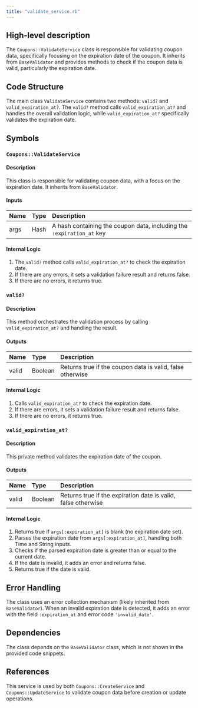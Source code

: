 ```yaml
---
title: "validate_service.rb"
---
```


## High-level description
The `Coupons::ValidateService` class is responsible for validating coupon data, specifically focusing on the expiration date of the coupon. It inherits from `BaseValidator` and provides methods to check if the coupon data is valid, particularly the expiration date.

## Code Structure
The main class `ValidateService` contains two methods: `valid?` and `valid_expiration_at?`. The `valid?` method calls `valid_expiration_at?` and handles the overall validation logic, while `valid_expiration_at?` specifically validates the expiration date.

## Symbols

### `Coupons::ValidateService`
#### Description
This class is responsible for validating coupon data, with a focus on the expiration date. It inherits from `BaseValidator`.

#### Inputs
| Name | Type | Description |
|:-----|:-----|:------------|
| args | Hash | A hash containing the coupon data, including the `:expiration_at` key |

#### Internal Logic
1. The `valid?` method calls `valid_expiration_at?` to check the expiration date.
2. If there are any errors, it sets a validation failure result and returns false.
3. If there are no errors, it returns true.

### `valid?`
#### Description
This method orchestrates the validation process by calling `valid_expiration_at?` and handling the result.

#### Outputs
| Name | Type | Description |
|:-----|:-----|:------------|
| valid | Boolean | Returns true if the coupon data is valid, false otherwise |

#### Internal Logic
1. Calls `valid_expiration_at?` to check the expiration date.
2. If there are errors, it sets a validation failure result and returns false.
3. If there are no errors, it returns true.

### `valid_expiration_at?`
#### Description
This private method validates the expiration date of the coupon.

#### Outputs
| Name | Type | Description |
|:-----|:-----|:------------|
| valid | Boolean | Returns true if the expiration date is valid, false otherwise |

#### Internal Logic
1. Returns true if `args[:expiration_at]` is blank (no expiration date set).
2. Parses the expiration date from `args[:expiration_at]`, handling both Time and String inputs.
3. Checks if the parsed expiration date is greater than or equal to the current date.
4. If the date is invalid, it adds an error and returns false.
5. Returns true if the date is valid.

## Error Handling
The class uses an error collection mechanism (likely inherited from `BaseValidator`). When an invalid expiration date is detected, it adds an error with the field `:expiration_at` and error code `'invalid_date'`.

## Dependencies
The class depends on the `BaseValidator` class, which is not shown in the provided code snippets.

## References
This service is used by both `Coupons::CreateService` and `Coupons::UpdateService` to validate coupon data before creation or update operations.